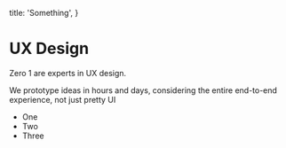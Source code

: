 

title: 'Something',
}

# UX Design

Zero 1 are experts in UX design. 

We prototype ideas in hours and days, considering the entire end-to-end experience, not just pretty UI

- One
- Two
- Three
